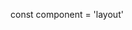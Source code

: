 const component = 'layout'

<Meta title="Components/Organisms/Layout" component={component} />

<Title />

<Subtitle />

<Description of={component} />

<Preview>
  <Story name="GridSystem" height="80px">{{
    template: hbs`
    <div class="u-padding">
      <h1 class="u-space--bottom">Grid System</h1>
      <div class="l-grid l-grid--2up u-space--bottom">
        <div class="u-background-color--gray--light">Two Column</div>
        <div class="u-background-color--gray--light">Two Column</div>
      </div>
      <div class="l-grid l-grid--3up u-space--bottom">
        <div class="u-background-color--gray--light">Three Column</div>
        <div class="u-background-color--gray--light">Three Column</div>
        <div class="u-background-color--gray--light">Three Column</div>
      </div>
      <div class="l-grid l-grid--4up u-space--bottom">
        <div class="u-background-color--gray--light">Four Column</div>
        <div class="u-background-color--gray--light">Four Column</div>
        <div class="u-background-color--gray--light">Four Column</div>
        <div class="u-background-color--gray--light">Four Column</div>
      </div>
      <div class="l-grid l-grid--5up u-space--bottom">
        <div class="u-background-color--gray--light">Five Column</div>
        <div class="u-background-color--gray--light">Five Column</div>
        <div class="u-background-color--gray--light">Five Column</div>
        <div class="u-background-color--gray--light">Five Column</div>
        <div class="u-background-color--gray--light">Five Column</div>
      </div>
      <div class="l-grid l-grid--2x3 u-space--bottom">
        <div class="u-background-color--gray--light">1/3 Column</div>
        <div class="u-background-color--gray--light">2/3 Column</div>
      </div>
      <div class="l-grid l-grid--3x2 u-space--bottom">
        <div class="u-background-color--gray--light">2/3 Column</div>
        <div class="u-background-color--gray--light">1/3 Column</div>
      </div>
      <div class="l-grid l-grid--1x4 u-space--bottom">
        <div class="u-background-color--gray--light">1/4 Column</div>
        <div class="u-background-color--gray--light">3/4 Column</div>
      </div>
      <div class="l-grid l-grid--4x1 l-grid--full-width-small u-space--bottom">
        <div class="u-background-color--gray--light">4/4 Column</div>
        <div class="u-background-color--gray--light">1/4 Column</div>
      </div>
      <h2 class="u-space--bottom">With large gutters:</h2>
      <div class="l-grid l-grid--2up l-grid--large-gutters u-space--bottom">
        <div class="u-background-color--gray--light">Two Column</div>
        <div class="u-background-color--gray--light">Two Column</div>
      </div>
      <h2 class="u-space--bottom">With no gutters:</h2>
      <div class="l-grid l-grid--no-gutters l-grid--2up u-space--bottom">
        <div class="u-background-color--gray--light">Two Column</div>
        <div class="u-background-color--gray--light">Two Column</div>
      </div>
      <h2 class="u-space--bottom">Reordering:</h2>
      <div class="l-grid l-grid--2up u-space--bottom">
        <div class="u-background-color--gray--light l-grid--order-1-large">Second on small breakpoint, first elsewhere</div>
        <div class="u-background-color--gray--light l-grid--order-2-large">First on small breakpoint, second elsewhere</div>
      </div>
      <h2 class="u-space--bottom">Vertical Alignment:</h2>
      <div class="l-grid l-grid--2up l-grid--top u-space--bottom">
        <div class="u-background-color--gray--light"><img src="https://via.placeholder.com/150x150" alt="placeholder image"/></div>
        <div class="u-background-color--gray--light"><p>top</p></div>
      </div>
      <div class="l-grid l-grid--2up l-grid--middle u-space--bottom">
        <div class="u-background-color--gray--light"><img src="https://via.placeholder.com/150x150" alt="placeholder image"/></div>
        <div class="u-background-color--gray--light"><p>middle</p></div>
      </div>
      <div class="l-grid l-grid--2up l-grid--bottom u-space--bottom">
        <div class="u-background-color--gray--light"><img src="https://via.placeholder.com/150x150" alt="placeholder image"/></div>
        <div class="u-background-color--gray--light"><p>bottom</p></div>
      </div>
    </div>
    `
  }}</Story>
</Preview>

<Props of={component} />

<Heading>Right Rail</Heading>

<Preview withToolbar={true}>
  <Story name="RightRail" height="80px">{{
    template: hbs`
    <div class="u-padding">
      <h1 class="u-space--bottom">Right Rail</h1>
      <div class="l-grid l-grid--right-rail u-space--bottom">
        <div class="l-grid--order-1-large u-background-color--gray--light">
          <p>Not a typical layout, this is used whenever a traditional right-rail is needed to only show ADs.</p>
        </div>
        <div class="l-grid--order-2-large">
          <img src="https://via.placeholder.com/300x300" alt="placeholder image"/>
        </div>
      </div>
    </div>
    `
  }}</Story>
</Preview>

<Heading>4x6</Heading>

<Preview withToolbar={true}>
  <Story name="4x6" height="80px">{{
    template: hbs`
    <div class="u-padding">
      <h1 class="u-space--bottom">4x6 Two Column
    </h1>
      <div class="l-grid l-grid--2x3 l-grid--middle u-space--bottom">
        <div><img src="https://via.placeholder.com/768x568" alt="placeholder image"/></div>
        <div><p>Similar to a card, this layout is used to show a group or piece of content where one element has prominence. This can be used as a promotional unit showcasing an image, button/forms, and text, or can be used to support a more complex card grid. On mobile, 4x6 layouts will stack left over right.</p></div>
      </div>
    </div>
    `
  }}</Story>
</Preview>

<Heading>6x6</Heading>

<Preview withToolbar={true}>
  <Story name="6x6" height="80px">{{
    template: hbs`
   <div class="u-padding">
     <h1 class="u-space--bottom">6x6 Two Column
   </h1>
     <div class="l-grid l-grid--2up l-grid--middle u-space--bottom">
       <div class="u-space--bottom">
         <img class="u-space--bottom" src="https://via.placeholder.com/768x400" alt="placeholder image"/>
         <p>This layout is used when two items or groups of items are given equal horizonal weight. On mobile, 6x6 layouts will stack left over right.</p>
       </div>
       <div class="u-space--bottom">
         <img class="u-space--bottom" src="https://via.placeholder.com/768x400" alt="placeholder image"/>
         <p>This layout is used when two items or groups of items are given equal horizonal weight. On mobile, 6x6 layouts will stack left over right.</p>
       </div>
     </div>
   </div>
    `
  }}</Story>
</Preview>

<Heading>HorizontalCard</Heading>

<Preview withToolbar={true}>
  <Story name="HorizontalCard" height="80px">{{
    template: hbs`
      <div class="u-padding">
        <h1 class="u-space--bottom">Horizontal Card</h1>
        <div class="l-grid l-grid--1x4 l-grid--middle u-space--bottom">
          <div><img src="https://via.placeholder.com/350x250" alt="placeholder image"/></div>
          <div>
            <p>Lorem ipsum dolor sit amet, consectetur adipisicing elit. A consequatur ipsa quam velit. A adipisci architecto consequatur dolores eligendi exercitationem minima natus non quae quaerat, quas quia reprehenderit sapiente voluptatum.</p>
          </div>
        </div>
      </div>
    `
  }}</Story>
</Preview>

